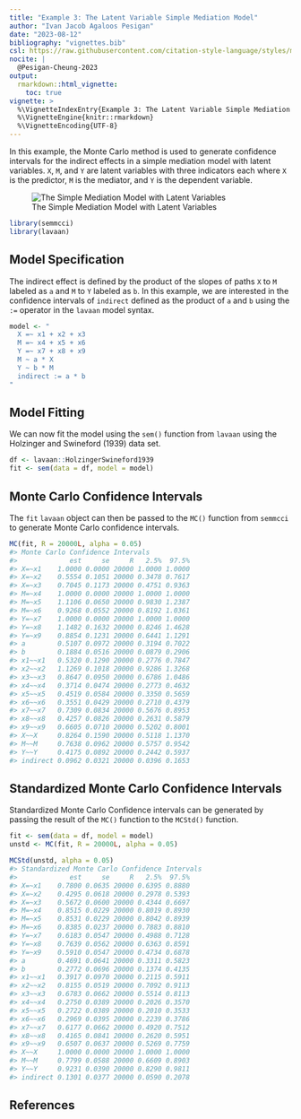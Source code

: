 ```yaml
---
title: "Example 3: The Latent Variable Simple Mediation Model"
author: "Ivan Jacob Agaloos Pesigan"
date: "2023-08-12"
bibliography: "vignettes.bib"
csl: https://raw.githubusercontent.com/citation-style-language/styles/master/apa.csl
nocite: |
  @Pesigan-Cheung-2023
output:
  rmarkdown::html_vignette:
    toc: true
vignette: >
  %\VignetteIndexEntry{Example 3: The Latent Variable Simple Mediation Model}
  %\VignetteEngine{knitr::rmarkdown}
  %\VignetteEncoding{UTF-8}
---
```


<!-- vignettes/example-3-latent.Rmd is generated from .setup/vignettes/example-3-latent.Rmd.orig. Please edit that file -->





In this example,
the Monte Carlo method is used to generate confidence intervals
for the indirect effects in a simple mediation model with latent variables.
`X`, `M`, and `Y` are latent variables with three indicators each
where `X` is the predictor, `M` is the mediator,
and `Y` is the dependent variable.

![The Simple Mediation Model with Latent Variables](https://raw.githubusercontent.com/jeksterslab/semmcci/main/.setup/latex/figures/png/latent.png)


```r
library(semmcci)
library(lavaan)
```

## Model Specification

The indirect effect is defined by the product of the slopes
of paths `X` to `M` labeled as `a` and `M` to `Y` labeled as `b`.
In this example, we are interested in the confidence intervals of `indirect`
defined as the product of `a` and `b` using the `:=` operator
in the `lavaan` model syntax.


```r
model <- "
  X =~ x1 + x2 + x3
  M =~ x4 + x5 + x6
  Y =~ x7 + x8 + x9
  M ~ a * X
  Y ~ b * M
  indirect := a * b
"
```

## Model Fitting

We can now fit the model using the `sem()` function from `lavaan` using the Holzinger and Swineford (1939) data set.


```r
df <- lavaan::HolzingerSwineford1939
fit <- sem(data = df, model = model)
```

## Monte Carlo Confidence Intervals

The `fit` `lavaan` object can then be passed to the `MC()` function from `semmcci`
to generate Monte Carlo confidence intervals.


```r
MC(fit, R = 20000L, alpha = 0.05)
#> Monte Carlo Confidence Intervals
#>             est     se     R   2.5%  97.5%
#> X=~x1    1.0000 0.0000 20000 1.0000 1.0000
#> X=~x2    0.5554 0.1051 20000 0.3478 0.7617
#> X=~x3    0.7045 0.1173 20000 0.4751 0.9363
#> M=~x4    1.0000 0.0000 20000 1.0000 1.0000
#> M=~x5    1.1106 0.0650 20000 0.9830 1.2387
#> M=~x6    0.9268 0.0552 20000 0.8192 1.0361
#> Y=~x7    1.0000 0.0000 20000 1.0000 1.0000
#> Y=~x8    1.1482 0.1632 20000 0.8246 1.4628
#> Y=~x9    0.8854 0.1231 20000 0.6441 1.1291
#> a        0.5107 0.0972 20000 0.3194 0.7022
#> b        0.1884 0.0516 20000 0.0879 0.2906
#> x1~~x1   0.5320 0.1290 20000 0.2776 0.7847
#> x2~~x2   1.1269 0.1018 20000 0.9286 1.3268
#> x3~~x3   0.8647 0.0950 20000 0.6786 1.0486
#> x4~~x4   0.3714 0.0474 20000 0.2773 0.4632
#> x5~~x5   0.4519 0.0584 20000 0.3350 0.5659
#> x6~~x6   0.3551 0.0429 20000 0.2710 0.4379
#> x7~~x7   0.7309 0.0834 20000 0.5676 0.8953
#> x8~~x8   0.4257 0.0826 20000 0.2631 0.5879
#> x9~~x9   0.6605 0.0710 20000 0.5202 0.8001
#> X~~X     0.8264 0.1590 20000 0.5118 1.1370
#> M~~M     0.7638 0.0962 20000 0.5757 0.9542
#> Y~~Y     0.4175 0.0892 20000 0.2442 0.5937
#> indirect 0.0962 0.0321 20000 0.0396 0.1653
```

## Standardized Monte Carlo Confidence Intervals

Standardized Monte Carlo Confidence intervals can be generated by passing the result of the `MC()` function to the `MCStd()` function.


```r
fit <- sem(data = df, model = model)
unstd <- MC(fit, R = 20000L, alpha = 0.05)
```


```r
MCStd(unstd, alpha = 0.05)
#> Standardized Monte Carlo Confidence Intervals
#>             est     se     R   2.5%  97.5%
#> X=~x1    0.7800 0.0635 20000 0.6395 0.8880
#> X=~x2    0.4295 0.0618 20000 0.2978 0.5393
#> X=~x3    0.5672 0.0600 20000 0.4344 0.6697
#> M=~x4    0.8515 0.0229 20000 0.8019 0.8930
#> M=~x5    0.8531 0.0229 20000 0.8042 0.8939
#> M=~x6    0.8385 0.0237 20000 0.7883 0.8810
#> Y=~x7    0.6183 0.0547 20000 0.4988 0.7128
#> Y=~x8    0.7639 0.0562 20000 0.6363 0.8591
#> Y=~x9    0.5910 0.0547 20000 0.4734 0.6878
#> a        0.4691 0.0641 20000 0.3311 0.5823
#> b        0.2772 0.0696 20000 0.1374 0.4135
#> x1~~x1   0.3917 0.0970 20000 0.2115 0.5911
#> x2~~x2   0.8155 0.0519 20000 0.7092 0.9113
#> x3~~x3   0.6783 0.0662 20000 0.5514 0.8113
#> x4~~x4   0.2750 0.0389 20000 0.2026 0.3570
#> x5~~x5   0.2722 0.0389 20000 0.2010 0.3533
#> x6~~x6   0.2969 0.0395 20000 0.2239 0.3786
#> x7~~x7   0.6177 0.0662 20000 0.4920 0.7512
#> x8~~x8   0.4165 0.0841 20000 0.2620 0.5951
#> x9~~x9   0.6507 0.0637 20000 0.5269 0.7759
#> X~~X     1.0000 0.0000 20000 1.0000 1.0000
#> M~~M     0.7799 0.0588 20000 0.6609 0.8903
#> Y~~Y     0.9231 0.0390 20000 0.8290 0.9811
#> indirect 0.1301 0.0377 20000 0.0590 0.2078
```

## References
